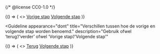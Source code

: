 {/* @license CC0-1.0 */}


<Guideline appearance="do" title="Benoem de stappen consistent.">
  <Canvas language="html">
    {() => (
      <>
        <a href="#">Vorige stap</a>
        <a href="#">Volgende stap</a>
      </>
    )}
  </Canvas>
</Guideline>

<Guideline
  appearance="dont"
  title="Verschillen tussen hoe de vorige en volgende stap worden benoemd."
  description="Gebruik ofwel ‘terug’/‘verder’ ofwel ‘Vorige stap’/‘Volgende stap’"
>
  <Canvas language="html">
    {() => (
      <>
        <a href="#">Terug</a>
        <a href="#">Volgende stap</a>
      </>
    )}
  </Canvas>
</Guideline>
